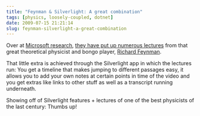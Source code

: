 ```yaml
---
title: "Feynman & Silverlight: A great combination"
tags: [physics, loosely-coupled, dotnet]
date: 2009-07-15 21:21:14
slug: feynman-silverlight-a-great-combination
---
```


Over at [Microsoft research](http://research.microsoft.com/en-us/), [they have put up numerous lectures](http://research.microsoft.com/apps/tools/tuva/#) from that great theoretical physicist and bongo player, [Richard Feynman](http://en.wikipedia.org/wiki/Richard_feynman).

That little extra is achieved through the Silverlight app in which the lectures run: You get a timeline that makes jumping to different passages easy, it allows you to add your own notes at certain points in time of the video and you get extras like links to other stuff as well as a transcript running underneath.

Showing off of Silverlight features + lectures of one of the best physicists of the last century: Thumbs up!